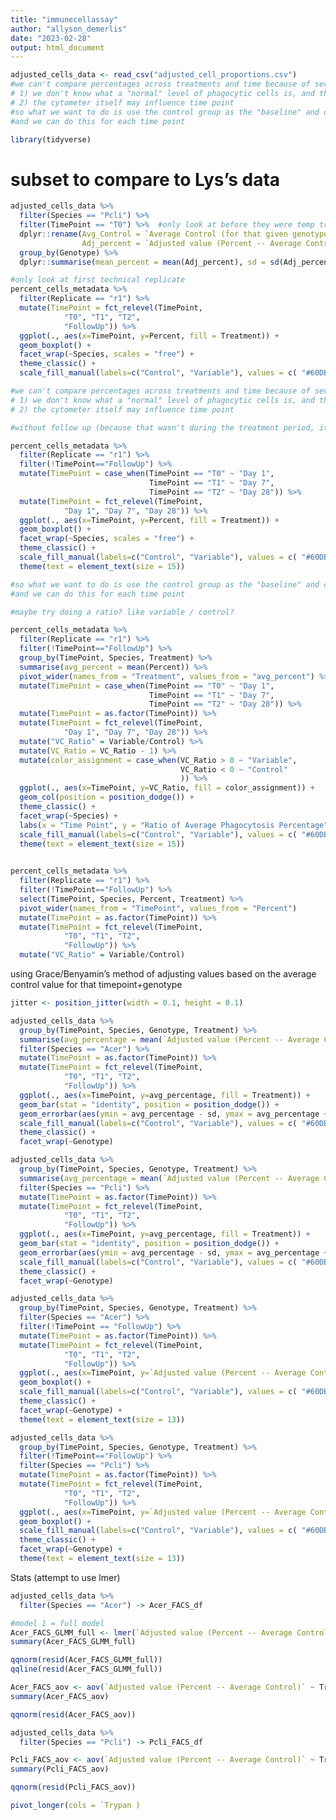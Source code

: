 ```yaml
---
title: "immunecellassay"
author: "allyson_demerlis"
date: "2023-02-28"
output: html_document
---
```


```r
adjusted_cells_data <- read_csv("adjusted_cell_proportions.csv")
#we can't compare percentages across treatments and time because of several limitations:
# 1) we don't know what a "normal" level of phagocytic cells is, and the "normal" range for individuals can be quite large.
# 2) the cytometer itself may influence time point
#so what we want to do is use the control group as the "baseline" and calculate the percent difference of the variable group to the control
#and we can do this for each time point

library(tidyverse)
```
# subset to compare to Lys's data 
```r
adjusted_cells_data %>% 
  filter(Species == "Pcli") %>% 
  filter(TimePoint == "T0") %>%  #only look at before they were temp treated because in Lys's experiment she combined treated and untreated coral fragments
  dplyr::rename(Avg_Control = `Average Control (for that given genotype and timepoint)`,
                Adj_percent = `Adjusted value (Percent -- Average Control)`)
  group_by(Genotype) %>% 
  dplyr::summarise(mean_percent = mean(Adj_percent), sd = sd(Adj_percent), count = n())
```


```r
#only look at first technical replicate
percent_cells_metadata %>%
  filter(Replicate == "r1") %>% 
  mutate(TimePoint = fct_relevel(TimePoint, 
            "T0", "T1", "T2", 
            "FollowUp")) %>% 
  ggplot(., aes(x=TimePoint, y=Percent, fill = Treatment)) +
  geom_boxplot() +
  facet_wrap(~Species, scales = "free") + 
  theme_classic() +
  scale_fill_manual(labels=c("Control", "Variable"), values = c( "#60DBDB", "#F54A34"))

#we can't compare percentages across treatments and time because of several limitations:
# 1) we don't know what a "normal" level of phagocytic cells is, and the "normal" range for individuals can be quite large.
# 2) the cytometer itself may influence time point

```


```r
#without follow up (because that wasn't during the treatment period, it was like a month later)

percent_cells_metadata %>%
  filter(Replicate == "r1") %>% 
  filter(!TimePoint=="FollowUp") %>% 
  mutate(TimePoint = case_when(TimePoint == "T0" ~ "Day 1",
                               TimePoint == "T1" ~ "Day 7",
                               TimePoint == "T2" ~ "Day 28")) %>% 
  mutate(TimePoint = fct_relevel(TimePoint, 
            "Day 1", "Day 7", "Day 28")) %>% 
  ggplot(., aes(x=TimePoint, y=Percent, fill = Treatment)) +
  geom_boxplot() +
  facet_wrap(~Species, scales = "free") + 
  theme_classic() +
  scale_fill_manual(labels=c("Control", "Variable"), values = c( "#60DBDB", "#F54A34")) +
  theme(text = element_text(size = 15)) 
```

```r
#so what we want to do is use the control group as the "baseline" and calculate the percent difference of the variable group to the control
#and we can do this for each time point

#maybe try doing a ratio? like variable / control?

percent_cells_metadata %>%
  filter(Replicate == "r1") %>% 
  filter(!TimePoint=="FollowUp") %>% 
  group_by(TimePoint, Species, Treatment) %>% 
  summarise(avg_percent = mean(Percent)) %>% 
  pivot_wider(names_from = "Treatment", values_from = "avg_percent") %>% 
  mutate(TimePoint = case_when(TimePoint == "T0" ~ "Day 1",
                               TimePoint == "T1" ~ "Day 7",
                               TimePoint == "T2" ~ "Day 28")) %>% 
  mutate(TimePoint = as.factor(TimePoint)) %>% 
  mutate(TimePoint = fct_relevel(TimePoint, 
            "Day 1", "Day 7", "Day 28")) %>% 
  mutate("VC_Ratio" = Variable/Control) %>% 
  mutate(VC_Ratio = VC_Ratio - 1) %>% 
  mutate(color_assignment = case_when(VC_Ratio > 0 ~ "Variable",
                                      VC_Ratio < 0 ~ "Control"
                                      )) %>% 
  ggplot(., aes(x=TimePoint, y=VC_Ratio, fill = color_assignment)) +
  geom_col(position = position_dodge()) + 
  theme_classic() +
  facet_wrap(~Species) +
  labs(x = "Time Point", y = "Ratio of Average Phagocytosis Percentage", fill = "Treatment") +
  scale_fill_manual(labels=c("Control", "Variable"), values = c( "#60DBDB", "#F54A34")) +
  theme(text = element_text(size = 15))
  
```


```r
percent_cells_metadata %>%
  filter(Replicate == "r1") %>% 
  filter(!TimePoint=="FollowUp") %>% 
  select(TimePoint, Species, Percent, Treatment) %>% 
  pivot_wider(names_from = "TimePoint", values_from = "Percent")
  mutate(TimePoint = as.factor(TimePoint)) %>% 
  mutate(TimePoint = fct_relevel(TimePoint, 
            "T0", "T1", "T2", 
            "FollowUp")) %>% 
  mutate("VC_Ratio" = Variable/Control)
```

using Grace/Benyamin's method of adjusting values based on the average control value for that timepoint+genotype
```r
jitter <- position_jitter(width = 0.1, height = 0.1)

adjusted_cells_data %>% 
  group_by(TimePoint, Species, Genotype, Treatment) %>% 
  summarise(avg_percentage = mean(`Adjusted value (Percent -- Average Control)`), sd = sd(`Adjusted value (Percent -- Average Control)`)) %>% 
  filter(Species == "Acer") %>% 
  mutate(TimePoint = as.factor(TimePoint)) %>% 
  mutate(TimePoint = fct_relevel(TimePoint, 
            "T0", "T1", "T2", 
            "FollowUp")) %>% 
  ggplot(., aes(x=TimePoint, y=avg_percentage, fill = Treatment)) + 
  geom_bar(stat = "identity", position = position_dodge()) +
  geom_errorbar(aes(ymin = avg_percentage - sd, ymax = avg_percentage + sd), width =.2, position = jitter) +
  scale_fill_manual(labels=c("Control", "Variable"), values = c( "#60DBDB", "#F54A34")) +
  theme_classic() +
  facet_wrap(~Genotype)

```

```r
adjusted_cells_data %>% 
  group_by(TimePoint, Species, Genotype, Treatment) %>% 
  summarise(avg_percentage = mean(`Adjusted value (Percent -- Average Control)`), sd = sd(`Adjusted value (Percent -- Average Control)`)) %>% 
  filter(Species == "Pcli") %>% 
  mutate(TimePoint = as.factor(TimePoint)) %>% 
  mutate(TimePoint = fct_relevel(TimePoint, 
            "T0", "T1", "T2", 
            "FollowUp")) %>% 
  ggplot(., aes(x=TimePoint, y=avg_percentage, fill = Treatment)) + 
  geom_bar(stat = "identity", position = position_dodge()) +
  geom_errorbar(aes(ymin = avg_percentage - sd, ymax = avg_percentage + sd), width =.2, position = jitter) +
  scale_fill_manual(labels=c("Control", "Variable"), values = c( "#60DBDB", "#F54A34")) +
  theme_classic() +
  facet_wrap(~Genotype)
```

```r
adjusted_cells_data %>% 
  group_by(TimePoint, Species, Genotype, Treatment) %>% 
  filter(Species == "Acer") %>% 
  filter(!TimePoint == "FollowUp") %>% 
  mutate(TimePoint = as.factor(TimePoint)) %>% 
  mutate(TimePoint = fct_relevel(TimePoint, 
            "T0", "T1", "T2", 
            "FollowUp")) %>% 
  ggplot(., aes(x=TimePoint, y=`Adjusted value (Percent -- Average Control)`, fill = Treatment)) + 
  geom_boxplot() +
  scale_fill_manual(labels=c("Control", "Variable"), values = c( "#60DBDB", "#F54A34")) +
  theme_classic() +
  facet_wrap(~Genotype) +
  theme(text = element_text(size = 13))
```


```r
adjusted_cells_data %>% 
  group_by(TimePoint, Species, Genotype, Treatment) %>% 
  filter(!TimePoint=="FollowUp") %>% 
  filter(Species == "Pcli") %>% 
  mutate(TimePoint = as.factor(TimePoint)) %>% 
  mutate(TimePoint = fct_relevel(TimePoint, 
            "T0", "T1", "T2", 
            "FollowUp")) %>% 
  ggplot(., aes(x=TimePoint, y=`Adjusted value (Percent -- Average Control)`, fill = Treatment)) + 
  geom_boxplot() +
  scale_fill_manual(labels=c("Control", "Variable"), values = c( "#60DBDB", "#F54A34")) +
  theme_classic() +
  facet_wrap(~Genotype) +
  theme(text = element_text(size = 13))
```



Stats (attempt to use lmer)
```r
adjusted_cells_data %>% 
  filter(Species == "Acer") -> Acer_FACS_df

#model 1 = full model
Acer_FACS_GLMM_full <- lmer(`Adjusted value (Percent -- Average Control)` ~ Treatment*TimePoint + (1|Genotype) + (1|Tank), data=Acer_FACS_df)
summary(Acer_FACS_GLMM_full)

qqnorm(resid(Acer_FACS_GLMM_full))
qqline(resid(Acer_FACS_GLMM_full))

Acer_FACS_aov <- aov(`Adjusted value (Percent -- Average Control)` ~ Treatment*TimePoint*Genotype, data=Acer_FACS_df)
summary(Acer_FACS_aov)

qqnorm(resid(Acer_FACS_aov))
```

```r
adjusted_cells_data %>% 
  filter(Species == "Pcli") -> Pcli_FACS_df

Pcli_FACS_aov <- aov(`Adjusted value (Percent -- Average Control)` ~ Treatment*TimePoint*Genotype, data=Pcli_FACS_df)
summary(Pcli_FACS_aov)

qqnorm(resid(Pcli_FACS_aov))

pivot_longer(cols = `Trypan )

```

